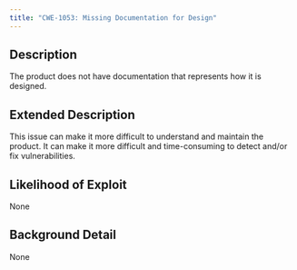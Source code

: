 ```yaml
---
title: "CWE-1053: Missing Documentation for Design"
---
```


## Description
The product does not have documentation that represents how it is designed.

## Extended Description
This issue can make it more difficult to understand and maintain the product. It can make it more difficult and time-consuming to detect and/or fix vulnerabilities.

## Likelihood of Exploit
None

## Background Detail
None
        